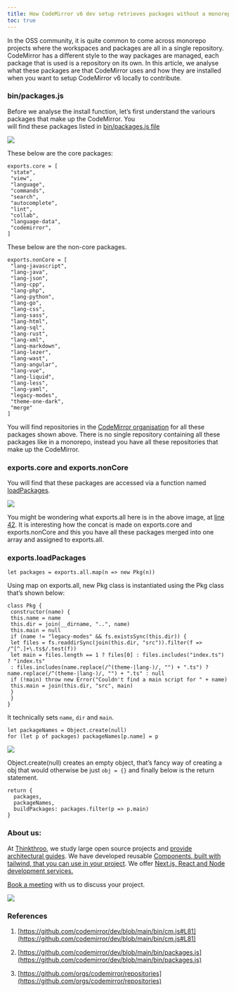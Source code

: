 ```yaml
---
title: How CodeMirror v6 dev setup retrieves packages without a monorepo
toc: true
---
```


In the OSS community, it is quite common to come across monorepo projects where the workspaces and packages are all in a single repository. CodeMirror has a different style to the way packages are managed, each package that is used is a repository on its own. In this article, we analyse what these packages are that CodeMirror uses and how they are installed when you want to setup CodeMirror v6 locally to contribute.

### bin/packages.js

Before we analyse the install function, let’s first understand the variours packages that make up the CodeMirror. You  
will find these packages listed in [bin/packages.js file](https://github.com/codemirror/dev/blob/main/bin/packages.js)

![](https://cdn-images-1.medium.com/max/1600/1*KhY0OvraEoVdbjs-c6rWwQ.png)

These below are the core packages:

```plaintext
exports.core = [
 "state",
 "view",
 "language",
 "commands",
 "search",
 "autocomplete",
 "lint",
 "collab",
 "language-data",
 "codemirror",
]
```

These below are the non-core packages.

```plaintext
exports.nonCore = [
 "lang-javascript",
 "lang-java",
 "lang-json",
 "lang-cpp",
 "lang-php",
 "lang-python",
 "lang-go",
 "lang-css",
 "lang-sass",
 "lang-html",
 "lang-sql",
 "lang-rust",
 "lang-xml",
 "lang-markdown",
 "lang-lezer",
 "lang-wast",
 "lang-angular",
 "lang-vue",
 "lang-liquid",
 "lang-less",
 "lang-yaml",
 "legacy-modes",
 "theme-one-dark",
 "merge"
]
```

You will find repositories in the [CodeMirror organisation](https://github.com/orgs/codemirror/repositories) for all these packages shown above. There is no single repository containing all these packages like in a monorepo, instead you have all these repositories that make up the CodeMirror.

### exports.core and exports.nonCore

You will find that these packages are accessed via a function named [loadPackages](https://github.com/codemirror/dev/blob/main/bin/packages.js#L60).

![](https://cdn-images-1.medium.com/max/1600/1*YOkoQSFxLN8U1M-kJKbM2g.png)

You might be wondering what exports.all here is in the above image, at [line 42](https://github.com/codemirror/dev/blob/main/bin/packages.js#L42). It is interesting how the concat is made on exports.core and exports.nonCore and this you have all these packages merged into one array and assigned to exports.all.

### exports.loadPackages

```plaintext
let packages = exports.all.map(n => new Pkg(n))
```

Using map on exports.all, new Pkg class is instantiated using the Pkg class that’s shown below:

```plaintext
class Pkg {
 constructor(name) {
 this.name = name
 this.dir = join(__dirname, "..", name)
 this.main = null
 if (name != "legacy-modes" && fs.existsSync(this.dir)) {
 let files = fs.readdirSync(join(this.dir, "src")).filter(f => /^[^.]+\.ts$/.test(f))
 let main = files.length == 1 ? files[0] : files.includes("index.ts") ? "index.ts"
 : files.includes(name.replace(/^(theme-|lang-)/, "") + ".ts") ? name.replace(/^(theme-|lang-)/, "") + ".ts" : null
 if (!main) throw new Error("Couldn't find a main script for " + name)
 this.main = join(this.dir, "src", main)
 }
 }
}
```

It technically sets `name`, `dir` and `main`.

```plaintext
let packageNames = Object.create(null)
for (let p of packages) packageNames[p.name] = p
```

![](https://cdn-images-1.medium.com/max/1600/1*-sdBU2-qq0ofmghc7dbT_Q.png)

Object.create(null) creates an empty object, that’s fancy way of creating a obj that would otherwise be just `obj = {}` and finally below is the return statement.

```plaintext
return {
  packages, 
  packageNames, 
  buildPackages: packages.filter(p => p.main)
}
```

### About us:

At [Thinkthroo](https://thinkthroo.com/), we study large open source projects and [provide architectural guides](https://app.thinkthroo.com/architecture). We have developed reusable [Components, built with tailwind, that you can use in your project](https://thinkthroo.com/components). We offer [Next.js, React and Node development services.](https://thinkthroo.com/components)

[Book a meeting](https://cal.com/team-thinkthroo-dxiovj/consultation?date=2024-10-19&month=2024-10) with us to discuss your project.

![](https://cdn-images-1.medium.com/max/1600/0*NxFtbdT-jz_GGi2N.png)

### References

1. [https://github.com/codemirror/dev/blob/main/bin/cm.js#L81](https://github.com/codemirror/dev/blob/main/bin/cm.js#L81)
    
2. [https://github.com/codemirror/dev/blob/main/bin/packages.js](https://github.com/codemirror/dev/blob/main/bin/packages.js)
    
3. [https://github.com/orgs/codemirror/repositories](https://github.com/orgs/codemirror/repositories)